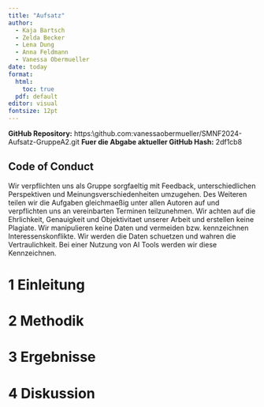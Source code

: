 ```yaml
---
title: "Aufsatz"
author: 
  - Kaja Bartsch 
  - Zelda Becker
  - Lena Dung  
  - Anna Feldmann
  - Vanessa Obermueller
date: today 
format: 
  html: 
    toc: true
  pdf: default
editor: visual
fontsize: 12pt
---
```


**GitHub Repository:**
https:\\github.com:vanessaobermueller/SMNF2024-Aufsatz-GruppeA2.git 
**Fuer die Abgabe aktueller GitHub Hash:**  2df1cb8

## Code of Conduct

Wir verpflichten uns als Gruppe sorgfaeltig mit Feedback, unterschiedlichen Perspektiven und Meinungsverschiedenheiten umzugehen. Des Weiteren teilen wir die Aufgaben gleichmaeßig unter allen Autoren auf und verpflichten uns an vereinbarten Terminen teilzunehmen. Wir achten auf die Ehrlichkeit, Genauigkeit und Objektivitaet unserer Arbeit und erstellen keine Plagiate. Wir manipulieren keine Daten und vermeiden bzw. kennzeichnen Interessenskonflikte. Wir werden die Daten schuetzen und wahren die Vertraulichkeit. Bei einer Nutzung von AI Tools werden wir diese Kennzeichnen.

# 1 Einleitung

# 2 Methodik

# 3 Ergebnisse

# 4 Diskussion
